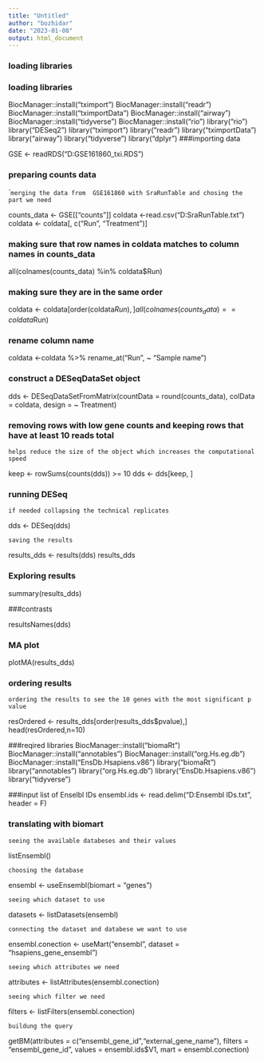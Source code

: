 ```yaml
---
title: "Untitled"
author: "bozhidar"
date: "2023-01-08"
output: html_document
---
```

### loading libraries
### loading libraries

BiocManager::install("tximport")
BiocManager::install("readr")
BiocManager::install("tximportData")
BiocManager::install("airway")
BiocManager::install("tidyverse")
BiocManager::install("rio")
library("rio")
library("DESeq2")
library("tximport")
library("readr")
library("tximportData")
library("airway")
library("tidyverse")
library("dplyr")
###importing data

GSE <- readRDS("D:GSE161860_txi.RDS")

### preparing counts data

``` merging the data from  GSE161860 with SraRunTable and chosing the part we need``

counts_data <- GSE[["counts"]]
coldata <-read.csv("D:SraRunTable.txt")
coldata <- coldata[, c("Run", "Treatment")]

### making sure that row names in coldata matches to column names in counts_data

all(colnames(counts_data) %in% coldata$Run)

### making sure they are in the same order

coldata <- coldata[order(coldata$Run),]
all(colnames(counts_data) == coldata$Run)

### rename column name

coldata <-coldata %>%
  rename_at("Run", ~ "Sample name")

### construct a DESeqDataSet object

dds <- DESeqDataSetFromMatrix(countData = round(counts_data),
                              colData = coldata,
                              design = ~ Treatment)

### removing rows with low gene counts and keeping rows that have at least 10 reads total

`` helps reduce the size of the object which increases the computational speed``

keep <- rowSums(counts(dds)) >= 10
dds <- dds[keep, ]

### running DESeq

`` if needed collapsing the technical replicates``

dds <- DESeq(dds)

``saving the results``

results_dds <- results(dds)
results_dds

### Exploring results

summary(results_dds)

###contrasts

resultsNames(dds)

### MA plot

plotMA(results_dds)

### ordering results

`` ordering the results to see the 10 genes with the most significant p value``

resOrdered <- results_dds[order(results_dds$pvalue),]
head(resOrdered,n=10)

###reqired libraries
BiocManager::install("biomaRt")
BiocManager::install("annotables")
BiocManager::install("org.Hs.eg.db")
BiocManager::install("EnsDb.Hsapiens.v86")
library("biomaRt")
library("annotables")
library("org.Hs.eg.db")
library("EnsDb.Hsapiens.v86")
library("tidyverse")

###input list of Enselbl IDs
ensembl.ids <- read.delim("D:Ensembl IDs.txt", header = F)

### translating with biomart

`` seeing the available databeses and their values``

listEnsembl()

`` choosing the database``

ensembl <- useEnsembl(biomart = "genes")

``seeing which dataset to use``

datasets <- listDatasets(ensembl)

``connecting the dataset and databese we want to use``

ensembl.conection <- useMart("ensembl", dataset = "hsapiens_gene_ensembl")

``seeing which attributes we need``

attributes <- listAttributes(ensembl.conection)

``seeing which filter we need``

filters <- listFilters(ensembl.conection)

``buildung the query``

getBM(attributes = c("ensembl_gene_id","external_gene_name"),
      filters = "ensembl_gene_id ",
      values = ensembl.ids$V1,
      mart = ensembl.conection)



